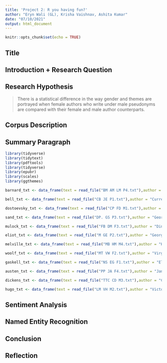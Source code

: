 ```yaml
---
title: 'Project 2: R you having fun?'
author: "Eryn Wali (GL), Krisha Vaishnav, Ashita Kumar"
date: "07/10/2021"
output: html_document
---
```


```r
knitr::opts_chunk$set(echo = TRUE)
```

## Title 


## Introduction + Research Question 


## Research Hypothesis 
> There is a statistical difference in the way gender and themes are portrayed when female authors who write under male pseudonyms are compared with their female and male author counterparts.


## Corpus Description 


## Summary Paragraph 

```r
library(tidyverse)
library(tidytext)
library(pdftools)
library(tidyverse)
library(epubr)
library(scales)
library(ggthemes)

```


```r
barnard_txt <- data_frame(text = read_file("BM AM LM P4.txt"),author = "A M Barnard", title = "Behind A Mask, Or A Woman’s Power")
```

```r
bell_txt <- data_frame(text = read_file("CB JE P1.txt"),author = "Currer Bell", title = "Jane Eyre")
```

```r
dostoevsky_txt <- data_frame(text = read_file("CP FD M1.txt"),author = "Fyodor Dostoevsky", title = "Crime and Punishment")
```

```r
sand_txt <- data_frame(text = read_file("DP. GS P3.txt"),author = "George Sand", title = "The Devil's Pool")
```

```r
mulock_txt <- data_frame(text = read_file("FB DM F3.txt"),author = "Dinah Maria Mulock", title = "The Fairy Book")
```

```r
eliot_txt <- data_frame(text = read_file("M GE P2.txt"),author = "George Eliot", title = "Middlemarch")
```

```r
melville_txt <- data_frame(text = read_file("MB HM M4.txt"),author = "Herman Melville", title = "Moby-Dick")
```

```r
woolf_txt <- data_frame(text = read_file("MT VW F2.txt"),author = "Virginia Woolf", title = "Monday or Tuesday")
```

```r
gaskell_txt <- data_frame(text = read_file("NS EG F1.txt"),author = "Elizabeth Gaskell", title = "North and South")
```

```r
austen_txt <- data_frame(text = read_file("PP JA F4.txt"),author = "Jane Austen", title = "Pride and Prejudice")
```

```r
dickens_txt <- data_frame(text = read_file("TTC CD M3.txt"),author = "Charles Dickens", title = "A Tale of Two Cities")
```

```r
hugo_txt <- data_frame(text = read_file("LM VH M2.txt"),author = "Victor Hugo", title = "Les Misérables")
```


## Sentiment Analysis 


## Named Entity Recognition 


## Conclusion 


## Reflection 

